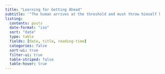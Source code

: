 ```yaml
---
title: "Learning for Getting Ahead"
subtitle: '"The human arrives at the threshold and must throw himself headlong into that which has no foundation and no head."'
listing:
  contents: posts
  date-format: "iso"
  sort: "date"
  type: table
  fields: [date, title, reading-time]
  categories: false
  sort-ui: true
  filter-ui: true
  table-striped: false
  table-hover: true
---
```



